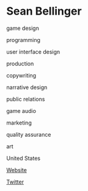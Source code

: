 # Sean Bellinger

<Skills>

game design

programming

user interface design

production

copywriting

narrative design

public relations

game audio

marketing

quality assurance

art

</Skills>

<Location>

United States

</Location>

<Personal>

[Website](https://seanbellinger.carbonmade.com)

[Twitter](https://twitter.com/locutus3d)

</Personal>


